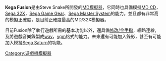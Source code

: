 {{unreferenced|time=2009-1-4}}

'''Kega Fusion'''是由Steve Snake所開發的[[Mega_Drive|MD]][[模擬器|模擬器]]，它同時也具備模擬[[MD_CD|MD CD]]，[[Sega_32X|Sega 32X]]，[[Sega_Game_Gear|Sega Game Gear]]、[[Sega_Master_System|Sega Master System]]的能力。並且都有非常高的模擬正確度，是目前正確度最高的MD/32X模擬器。

目前Fusion除了執行遊戲所需的基本功能以外，還具備[[修改/金手指|修改/金手指]]，網路連線，及將遊戲音樂錄製成[[wav|wav]]，[[vgm|vgm]]格式的能力。未來還有可能加入錄影，甚至有可能加入模擬[[Sega_Saturn|Sega Saturn]]的功能。

{{compu-soft-stub}}
{{CVG-stub}}

[[Category:遊戲機模擬器|Category:遊戲機模擬器]]